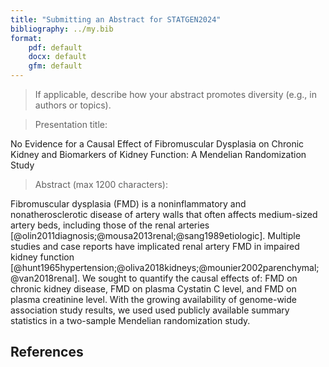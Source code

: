 ```yaml
---
title: "Submitting an Abstract for STATGEN2024"
bibliography: ../my.bib
format: 
    pdf: default
    docx: default
    gfm: default
---
```






> If applicable, describe how your abstract promotes diversity (e.g., in authors or topics).

> Presentation title: 

No Evidence for a Causal Effect of Fibromuscular Dysplasia on Chronic Kidney and Biomarkers of Kidney Function: A Mendelian Randomization Study

> Abstract (max 1200 characters):

Fibromuscular dysplasia (FMD) is a noninflammatory and nonatherosclerotic disease of artery walls that often affects medium-sized artery beds, including those of the renal arteries [@olin2011diagnosis;@mousa2013renal;@sang1989etiologic]. 
Multiple studies and case reports have implicated renal artery FMD in impaired kidney function [@hunt1965hypertension;@oliva2018kidneys;@mounier2002parenchymal;@van2018renal]. We sought to quantify 
the causal effects of: FMD on chronic kidney disease, FMD on plasma Cystatin C level, and FMD on plasma creatinine level. With the growing availability of genome-wide association study results, we used 
used publicly available summary statistics in a two-sample Mendelian randomization study. 




## References

